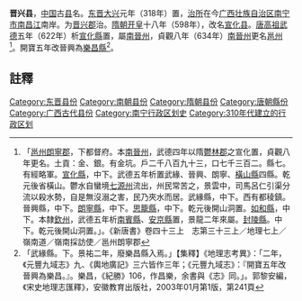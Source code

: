 '''晋兴县'''，[[中国|中国]]古[[县|县]]名。[[东晋|东晋]][[大兴_(东晋)|大兴]]元年（318年）置，[[治所|治所]]在今[[广西壮族自治区|广西壮族自治区]][[南宁市|南宁市]][[南昌江|南昌江]]南岸。为[[晋兴郡_(东晋)|晋兴郡]]治。[[隋朝|隋朝]][[开皇|开皇]]十八年（598年），改名[[宣化县_(隋朝)|宣化县]]。[[唐高祖|唐高祖]][[武德|武德]]五年（622年）析[[宣化縣_(邕州)|宣化縣]]置，屬[[南晉州|南晉州]]，貞觀八年（634年）[[南晉州|南晉州]]更名[[邕州|邕州]]<ref>「[[邕州|邕州]][[朗寧郡|朗寧郡]]，下都督府。本[[南晉州|南晉州]]，武德四年以隋[[鬱林郡|鬱林郡]]之宣化置，貞觀八年更名。土貢：金、銀。有金坑。戶二千八百九十三，口七千三百二。縣七。有經略軍。[[宣化縣_(邕州)|宣化縣]]，中下。武德五年析置武緣、晉興、朗寧、[[橫山縣_(南晉州)|橫山縣]]四縣。乾元後省橫山。鬱水自蠻境[[七源州|七源州]]流出，州民常苦之，景雲中，司馬呂仁引渠分流以殺水勢，自是無沒溺之害，民乃夾水而居。武緣縣，中下。西有都稜鎮。晉興縣，中下。[[朗寧縣|朗寧縣]]，中下。[[思籠縣|思籠縣]]，中下。乾元後開山洞置。[[如和縣|如和縣]]，中下。本隸[[欽州|欽州]]，武德五年析[[南賓縣|南賓縣]]、[[安京縣|安京縣]]置，景龍二年來屬。[[封陵縣|封陵縣]]。中下。乾元後開山洞置。」。《新唐書》卷四十三上　志第三十三上／地理七上／嶺南道／嶺南採訪使／邕州朗寧郡</ref>。開寶五年改晉興為[[樂昌縣|樂昌縣]]<ref>「武緣縣。下。景祐二年，廢樂昌縣入焉。」【集釋】《地理志考異》：「二年，《元豐九域志》九、《輿地廣記》三六皆作三年；《元豐九域志》：『開寶五年改晉興為樂昌。』。樂昌，《紀勝》106，作昌樂，余書與《志》同。」。郭黎安編，《宋史地理志匯釋》，安徽教育出版社，2003年01月第1版，第241頁</ref>。

==註釋==
{{reflist}}
{{唐朝行政區劃小作品}}
{{广西行政区划小作品}}
[[Category:东晋县份|Category:东晋县份]]
[[Category:南朝县份|Category:南朝县份]]
[[Category:隋朝县份|Category:隋朝县份]]
[[Category:唐朝縣份|Category:唐朝縣份]]
[[Category:广西古代县份|Category:广西古代县份]]
[[Category:南宁行政区划史|Category:南宁行政区划史]]
[[Category:310年代建立的行政区划|Category:310年代建立的行政区划]]